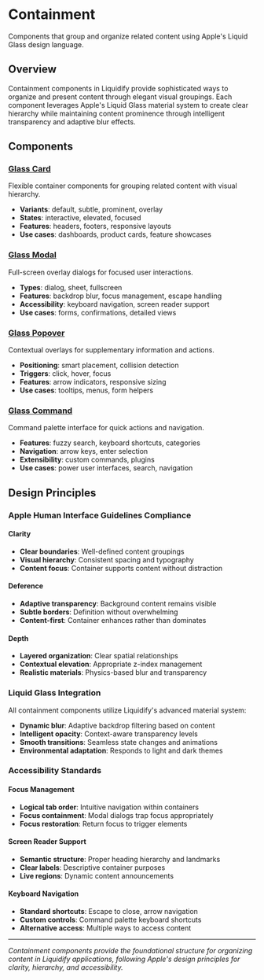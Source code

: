 # Containment

Components that group and organize related content using Apple's Liquid Glass design language.

## Overview

Containment components in Liquidify provide sophisticated ways to organize and present content through elegant visual groupings. Each component leverages Apple's Liquid Glass material system to create clear hierarchy while maintaining content prominence through intelligent transparency and adaptive blur effects.

## Components

### [Glass Card](/components/containment/glass-card)

Flexible container components for grouping related content with visual hierarchy.

- **Variants**: default, subtle, prominent, overlay
- **States**: interactive, elevated, focused
- **Features**: headers, footers, responsive layouts
- **Use cases**: dashboards, product cards, feature showcases

### [Glass Modal](/components/containment/glass-modal)

Full-screen overlay dialogs for focused user interactions.

- **Types**: dialog, sheet, fullscreen
- **Features**: backdrop blur, focus management, escape handling
- **Accessibility**: keyboard navigation, screen reader support
- **Use cases**: forms, confirmations, detailed views

### [Glass Popover](/components/containment/glass-popover)

Contextual overlays for supplementary information and actions.

- **Positioning**: smart placement, collision detection
- **Triggers**: click, hover, focus
- **Features**: arrow indicators, responsive sizing
- **Use cases**: tooltips, menus, form helpers

### [Glass Command](/components/containment/glass-command)

Command palette interface for quick actions and navigation.

- **Features**: fuzzy search, keyboard shortcuts, categories
- **Navigation**: arrow keys, enter selection
- **Extensibility**: custom commands, plugins
- **Use cases**: power user interfaces, search, navigation

## Design Principles

### Apple Human Interface Guidelines Compliance

#### Clarity

- **Clear boundaries**: Well-defined content groupings
- **Visual hierarchy**: Consistent spacing and typography
- **Content focus**: Container supports content without distraction

#### Deference

- **Adaptive transparency**: Background content remains visible
- **Subtle borders**: Definition without overwhelming
- **Content-first**: Container enhances rather than dominates

#### Depth

- **Layered organization**: Clear spatial relationships
- **Contextual elevation**: Appropriate z-index management
- **Realistic materials**: Physics-based blur and transparency

### Liquid Glass Integration

All containment components utilize Liquidify's advanced material system:

- **Dynamic blur**: Adaptive backdrop filtering based on content
- **Intelligent opacity**: Context-aware transparency levels
- **Smooth transitions**: Seamless state changes and animations
- **Environmental adaptation**: Responds to light and dark themes

### Accessibility Standards

#### Focus Management

- **Logical tab order**: Intuitive navigation within containers
- **Focus containment**: Modal dialogs trap focus appropriately
- **Focus restoration**: Return focus to trigger elements

#### Screen Reader Support

- **Semantic structure**: Proper heading hierarchy and landmarks
- **Clear labels**: Descriptive container purposes
- **Live regions**: Dynamic content announcements

#### Keyboard Navigation

- **Standard shortcuts**: Escape to close, arrow navigation
- **Custom controls**: Command palette keyboard shortcuts
- **Alternative access**: Multiple ways to access content

---

_Containment components provide the foundational structure for organizing content in Liquidify applications, following Apple's design principles for clarity, hierarchy, and accessibility._
